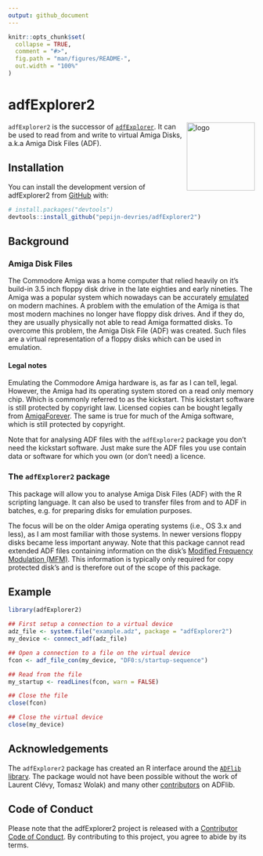 ```yaml
---
output: github_document
---
```


```r
knitr::opts_chunk$set(
  collapse = TRUE,
  comment = "#>",
  fig.path = "man/figures/README-",
  out.width = "100%"
)
```

# adfExplorer2

<!-- badges: start -->
<!-- badges: end -->

<img src="man/figures/logo.svg" align="right" height="139" copyright="cc-sa" alt="logo" class="pkgdown-hide" />

`adfExplorer2` is the successor of [`adfExplorer`](https://pepijn-devries.github.io/adfExplorer/).
It can be used to read from and write to virtual Amiga Disks, a.k.a Amiga Disk Files (ADF).

## Installation

You can install the development version of adfExplorer2 from [GitHub](https://github.com/) with:

``` r
# install.packages("devtools")
devtools::install_github("pepijn-devries/adfExplorer2")
```
## Background

### Amiga Disk Files

The Commodore Amiga was a home computer that relied heavily on it's
build-in 3.5 inch floppy disk drive in the late eighties and early
nineties. The Amiga was a popular system which nowadays can 
be accurately [emulated](https://en.wikipedia.org/wiki/Amiga_emulation)
on modern machines. A problem with the emulation of the Amiga
is that most modern machines no longer have floppy disk drives.
And if they do, they are usually physically not able to read
Amiga formatted disks. To overcome this problem, the Amiga Disk File
(ADF) was created. Such files are a virtual representation of a
floppy disks which can be used in emulation.

#### Legal notes

Emulating the Commodore Amiga hardware is, as far as I can tell, legal.
However, the Amiga had its operating system stored on a read only memory
chip. Which is commonly referred to as the kickstart. This kickstart software
is still protected by copyright law. Licensed copies can be bought legally
from [AmigaForever](https://www.amigaforever.com). The same is true for much of the
Amiga software, which is still protected by copyright.

Note that for analysing ADF files with the `adfExplorer2` package you don't
need the kickstart software. Just make sure the ADF files you use contain
data or software for which you own (or don't need) a licence. 

### The `adfExplorer2` package

This package will allow you to analyse Amiga Disk Files (ADF) with
the R scripting language. It can also be used to transfer files
from and to ADF in batches, e.g. for preparing disks for emulation 
purposes.

The focus will be on the older Amiga operating systems (i.e.,
OS 3.x and less), as I am most familiar with those systems. In
newer versions floppy disks became less important anyway.
Note that this package cannot read extended ADF files containing
information on the disk's
[Modified Frequency Modulation (MFM)](https://en.wikipedia.org/wiki/Modified_Frequency_Modulation).
This information is typically only required for copy protected disk's
and is therefore out of the scope of this package.

## Example

```r
library(adfExplorer2)

## First setup a connection to a virtual device
adz_file <- system.file("example.adz", package = "adfExplorer2")
my_device <- connect_adf(adz_file)

## Open a connection to a file on the virtual device
fcon <- adf_file_con(my_device, "DF0:s/startup-sequence")

## Read from the file
my_startup <- readLines(fcon, warn = FALSE)

## Close the file
close(fcon)

## Close the virtual device
close(my_device)
```

## Acknowledgements

The `adfExplorer2` package has created an R interface around the [`ADFlib` library](https://github.com/lclevy/ADFlib).
The package would not have been possible without the work of Laurent Clévy,
Tomasz Wolak) and many other
[contributors](https://github.com/lclevy/ADFlib/blob/master/AUTHORS) on ADFlib.

## Code of Conduct
Please note that the adfExplorer2 project is released with a [Contributor Code of Conduct](https://contributor-covenant.org/version/2/1/CODE_OF_CONDUCT.html). By contributing to this project, you agree to abide by its terms.
